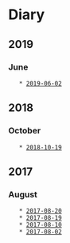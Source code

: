 = Diary =

== 2019 ==

=== June ===
    * [[2019-06-02]]

== 2018 ==

=== October ===
    * [[2018-10-19]]

== 2017 ==

=== August ===
    * [[2017-08-20]]
    * [[2017-08-19]]
    * [[2017-08-10]]
    * [[2017-08-02]]
